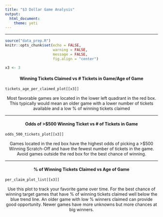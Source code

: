 ```yaml
---
title: "$3 Dollar Game Analysis"
output: 
  html_document:
    theme: yeti
---
```


------------------------------------------------------------------------

```r

source("data_prep.R")
knitr::opts_chunk$set(echo = FALSE, 
                      warning = FALSE, 
                      message = FALSE,
                      fig.align = "center")

x3 <- 3
```

#### Winning Tickets Claimed vs \# Tickets in Game/Age of Game {style="text-align: center"}

```r
tickets_age_per_claimed_plot[[x3]]
```

::: {style="text-align: center"}
Most favorable games are located in the lower left quadrant in the red box. This typically would mean an older game with a lower number of tickets available and a low % of winning tickets claimed
:::

------------------------------------------------------------------------

#### Odds of \>\$500 Winning Ticket vs \# of Tickets in Game {style="text-align: center"}

```r
odds_500_tickets_plot[[x3]]
```

::: {style="text-align: center"}
Games located in the red box have the highest odds of picking a \>\$500 Winning Scratch-Off and have the fewest number of tickets in the game. Avoid games outside the red box for the best chance of winning.
:::

------------------------------------------------------------------------

#### % of Winning Tickets Claimed vs Age of Game {style="text-align: center"}

```r

per_claim_plot_list[[x3]]
```

::: {style="text-align: center"}
Use this plot to track your favorite game over time. For the best chance of winning target games that have % of winning tickets claimed well below the blue trend line. An older game with low % winners claimed can provide good opportunity. Newer games have more unknowns but more chances at big winners.
:::
